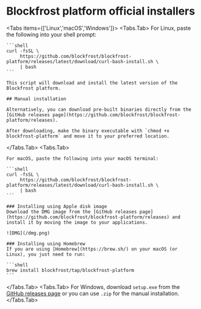 
# Blockfrost platform official installers

<Tabs items={['Linux','macOS','Windows']}>
  <Tabs.Tab>
    For Linux, paste the following into your shell prompt:

    ```shell
    curl -fsSL \
         https://github.com/blockfrost/blockfrost-platform/releases/latest/download/curl-bash-install.sh \
         | bash
    ```

    This script will download and install the latest version of the Blockfrost platform.

    ## Manual installation

    Alternatively, you can download pre-built binaries directly from the [GitHub releases page](https://github.com/blockfrost/blockfrost-platform/releases).

    After downloading, make the binary executable with `chmod +x blockfrost-platform` and move it to your preferred location.

  </Tabs.Tab>
  <Tabs.Tab>
  
    For macOS, paste the following into your macOS terminal:

    ```shell
    curl -fsSL \
         https://github.com/blockfrost/blockfrost-platform/releases/latest/download/curl-bash-install.sh \
         | bash
    ```

    ### Installing using Apple disk image
    Download the DMG image from the [GitHub releases page](https://github.com/blockfrost/blockfrost-platform/releases) and install it by moving the image to your applications.

    ![DMG](/dmg.png)

    ### Installing using Homebrew
    If you are using [Homebrew](https://brew.sh/) on your macOS (or Linux), you just need to run:

    ```shell
    brew install blockfrost/tap/blockfrost-platform
    ```

  </Tabs.Tab>
  <Tabs.Tab>
  For Windows, download `setup.exe` from the [GitHub releases page](https://github.com/blockfrost/blockfrost-platform/releases) or you can use `.zip` for the manual installation.
  </Tabs.Tab>
</Tabs>
